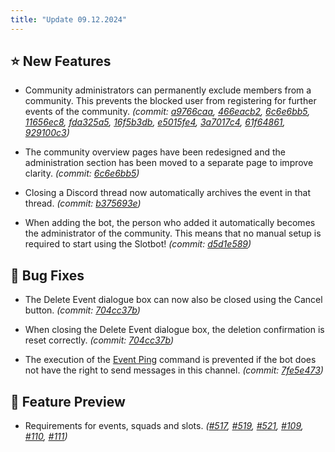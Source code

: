 ```yaml
---
title: "Update 09.12.2024"
---
```



<Releases server="2.15.0" serverNew frontend="1.14.0" frontendNew/>

## ⭐ New Features

* Community administrators can permanently exclude members from a community. This prevents the blocked user from registering for further events of the community. _(commit: [a9766caa](https://github.com/Alf-Melmac/slotbot-frontend/commit/a9766caa0ec036c6de426a5fad11e0abbc2f207a), [466eacb2](https://github.com/Alf-Melmac/slotbot-frontend/commit/466eacb2a3a2d3137cc550a5567c2ba5994f2626), [6c6e6bb5](https://github.com/Alf-Melmac/slotbot-frontend/commit/6c6e6bb54d10ab8ca3078398359f276a8d5b5c40), [11656ec8](https://github.com/Alf-Melmac/slotbot-frontend/commit/11656ec86e1e4198edcfafb4f46d7c482bb1916a), [fda325a5](https://github.com/Alf-Melmac/slotbotServer/commit/fda325a574e83917d64adab47af5ae814d0d88b4), [16f5b3db](https://github.com/Alf-Melmac/slotbotServer/commit/16f5b3db5eb569af1e30323ecaf2f7fc353a41bc), [e5015fe4](https://github.com/Alf-Melmac/slotbotServer/commit/e5015fe4dc8608372873602f6ee24622643b6b52), [3a7017c4](https://github.com/Alf-Melmac/slotbotServer/commit/3a7017c4c30ae65c33858ce65ec6cb235815fef5), [61f64861](https://github.com/Alf-Melmac/slotbotServer/commit/61f64861a4efd7e8fce4dd977bf5d26b4b65d3d1), [929100c3](https://github.com/Alf-Melmac/slotbotServer/commit/929100c3e905fc70f1b11dd9877fe3d88db24ae1))_

* The community overview pages have been redesigned and the administration section has been moved to a separate page to improve clarity. _(commit: [6c6e6bb5](https://github.com/Alf-Melmac/slotbot-frontend/commit/6c6e6bb54d10ab8ca3078398359f276a8d5b5c40))_

* Closing a Discord thread now automatically archives the event in that thread. _(commit: [b375693e](https://github.com/Alf-Melmac/slotbotServer/commit/b375693e7813ac094f5ba81e49c4c975f7d08ea5))_

* When adding the bot, the person who added it automatically becomes the administrator of the community. This means that no manual setup is required to start using the Slotbot! _(commit: [d5d1e589](https://github.com/Alf-Melmac/slotbotServer/commit/d5d1e589daf936a8063a70a8d4d2e4775b1b33d7))_

## 🐞 Bug Fixes

* The Delete Event dialogue box can now also be closed using the Cancel button. _(commit: [704cc37b](https://github.com/Alf-Melmac/slotbot-frontend/commit/704cc37bdf5b6b8153f518e70efc0bcfc9bc9070))_

* When closing the Delete Event dialogue box, the deletion confirmation is reset correctly. _(commit: [704cc37b](https://github.com/Alf-Melmac/slotbot-frontend/commit/704cc37bdf5b6b8153f518e70efc0bcfc9bc9070))_

* The execution of the [Event Ping](/en/integrations/discord/bot-commands/event-ping) command is prevented if the bot does not have the right to send messages in this channel. _(commit: [7fe5e473](https://github.com/Alf-Melmac/slotbotServer/commit/7fe5e4736734e79889e0dbe6896109c5521a0318))_

## 🔮 Feature Preview

* Requirements for events, squads and slots. _([#517](https://github.com/Alf-Melmac/slotbot-frontend/pull/517), [#519](https://github.com/Alf-Melmac/slotbot-frontend/pull/519), [#521](https://github.com/Alf-Melmac/slotbot-frontend/pull/521), [#109](https://github.com/Alf-Melmac/slotbotServer/pull/109), [#110](https://github.com/Alf-Melmac/slotbotServer/pull/110), [#111](https://github.com/Alf-Melmac/slotbotServer/pull/111))_
